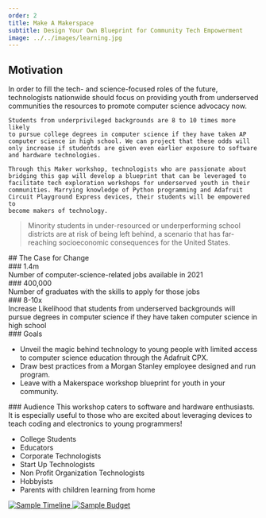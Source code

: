 ```yaml
---
order: 2
title: Make A Makerspace
subtitle: Design Your Own Blueprint for Community Tech Empowerment
image: ../../images/learning.jpg
---
```


## Motivation

<div className="grid">
  <section className="column">
    In order to fill the tech- and science-focused roles of the future,
    technologists nationwide should focus on providing youth from
    underserved communities the resources to promote computer science
    advocacy now.

    Students from underprivileged backgrounds are 8 to 10 times more likely
    to pursue college degrees in computer science if they have taken AP
    computer science in high school. We can project that these odds will
    only increase if studentds are given even earlier exposure to software
    and hardware technologies.

    Through this Maker workshop, technologists who are passionate about
    bridging this gap will develop a blueprint that can be leveraged to
    facilitate tech exploration workshops for underserved youth in their
    communities. Marrying knowledge of Python programming and Adafruit
    Circuit Playground Express devices, their students will be empowered to
    become makers of technology.

  </section>
  <section className="column">
    <blockquote>
      Minority students in under-resourced or underperforming school
      districts are at risk of being left behind, a scenario that has far-reaching socioeconomic consequences for the United States.
    </blockquote>
  </section>

</div>
## The Case for Change
<div className="grid">
  <section className="column">
    ### 1.4m
    <div className="highlights">
      Number of computer-science-related jobs available in 2021
    </div>
    ### 400,000
    <div className="highlights">
      Number of graduates with the skills to apply for those jobs
    </div>
  </section>
  <section className="column">
    ### 8-10x
    <div className="highlights">
      Increase Likelihood that students from underserved backgrounds will
      pursue degrees in computer science if they have taken computer science
      in high school
    </div>
  </section>
</div>
### Goals
<ul>
  <li>
    Unveil the magic behind technology to young people with limited access to
    computer science education through the Adafruit CPX.
  </li>
  <li>
    Draw best practices from a Morgan Stanley employee designed and run
    program.
  </li>
  <li>
    Leave with a Makerspace workshop blueprint for youth in your community.
  </li>
</ul>
### Audience
This workshop caters to software and hardware enthusiasts. It is especially
useful to those who are excited about leveraging devices to teach coding and
electronics to young programmers!

<ul>
  <li>College Students</li>
  <li>Educators</li>
  <li>Corporate Technologists</li>
  <li>Start Up Technologists</li>
  <li>Non Profit Organization Technologists</li>
  <li>Hobbyists</li>
  <li>Parents with children learning from home</li>
</ul>
<a href="../images/makerspace/timeline.png" target="_blank" rel="noreferrer">
  <img
    src="../images/makerspace/timeline.png"
    alt="Sample Timeline"
    className="makecode"
  />
</a>
<a href="../images/makerspace/budget.png" target="_blank" rel="noreferrer">
  <img
    src="../images/makerspace/budget.png"
    alt="Sample Budget"
    className="makecode"
  />
</a>
